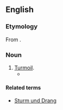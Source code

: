 {{also|Sturm|Drang}}
==English==

===Etymology===
From {{etyl|de}} {{term|Sturm und Drang|lang=de}}.

===Noun===
{{en-noun|-}}

# [[turmoil|Turmoil]].
#*{{quote-book |year=1945 |author=[[w:Bennet Cerf|Bennet Cerf]] |title=Laughing Stock |url=http://www.google.com/books?id=OlZAAAAAIAAJ&dq=Bennett+Cerf+Laughing+Stock&q=Sturm+Drang&pgis=1#search_anchor |page=219 |passage=After six months of '''sturm and drang''' she had to let him go.}}

====Related terms====
* [[Sturm und Drang]]